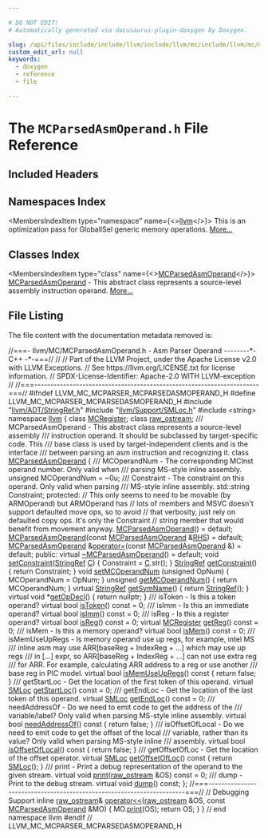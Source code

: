 ```yaml
---

# DO NOT EDIT!
# Automatically generated via docusaurus-plugin-doxygen by Doxygen.

slug: /api/files/include/include/llvm/include/llvm/mc/include/llvm/mc/mcparser/mcparsedasmoperand-h
custom_edit_url: null
keywords:
  - doxygen
  - reference
  - file

---
```





# The `MCParsedAsmOperand.h` File Reference

<DoxygenPage pluginConfig={pluginConfig}>



## Included Headers

<IncludesList>
<IncludesListItem
  filePath="llvm/ADT/StringRef.h"
  permalink="/docs/api/files/include/include/llvm/include/llvm/adt/stringref-h"
  isLocal="true" />
<IncludesListItem
  filePath="llvm/Support/SMLoc.h"
  permalink="/docs/api/files/include/include/llvm/include/llvm/support/smloc-h"
  isLocal="true" />
<IncludesListItem
  filePath="string"
  permalink=""
  isLocal="false" />
</IncludesList>

## Namespaces Index

<MembersIndex>

<MembersIndexItem
  type="namespace"
  name={<><a href="/docs/api/namespaces/llvm">llvm</a></>}>
This is an optimization pass for GlobalISel generic memory operations. <a href="/docs/api/namespaces/llvm/#details">More...</a>
</MembersIndexItem>

</MembersIndex>

## Classes Index

<MembersIndex>

<MembersIndexItem
  type="class"
  name={<><a href="/docs/api/classes/llvm/mcparsedasmoperand">MCParsedAsmOperand</a></>}>
<a href="/docs/api/classes/llvm/mcparsedasmoperand">MCParsedAsmOperand</a> - This abstract class represents a source-level assembly instruction operand. <a href="/docs/api/classes/llvm/mcparsedasmoperand/#details">More...</a>
</MembersIndexItem>

</MembersIndex>


## File Listing

The file content with the documentation metadata removed is:

<ProgramListing>

<Link id="l00001" /><CodeLine lineNumber="1"><Highlight kind="comment">//===- llvm/MC/MCParsedAsmOperand.h - Asm Parser Operand --------&#42;- C++ -&#42;-===//</Highlight><Highlight kind="normal"></Highlight></CodeLine>
<Link id="l00002" /><CodeLine lineNumber="2"><Highlight kind="normal"></Highlight><Highlight kind="comment">//</Highlight><Highlight kind="normal"></Highlight></CodeLine>
<Link id="l00003" /><CodeLine lineNumber="3"><Highlight kind="normal"></Highlight><Highlight kind="comment">// Part of the LLVM Project, under the Apache License v2.0 with LLVM Exceptions.</Highlight><Highlight kind="normal"></Highlight></CodeLine>
<Link id="l00004" /><CodeLine lineNumber="4"><Highlight kind="normal"></Highlight><Highlight kind="comment">// See https://llvm.org/LICENSE.txt for license information.</Highlight><Highlight kind="normal"></Highlight></CodeLine>
<Link id="l00005" /><CodeLine lineNumber="5"><Highlight kind="normal"></Highlight><Highlight kind="comment">// SPDX-License-Identifier: Apache-2.0 WITH LLVM-exception</Highlight><Highlight kind="normal"></Highlight></CodeLine>
<Link id="l00006" /><CodeLine lineNumber="6"><Highlight kind="normal"></Highlight><Highlight kind="comment">//</Highlight><Highlight kind="normal"></Highlight></CodeLine>
<Link id="l00007" /><CodeLine lineNumber="7"><Highlight kind="normal"></Highlight><Highlight kind="comment">//===----------------------------------------------------------------------===//</Highlight><Highlight kind="normal"></Highlight></CodeLine>
<Link id="l00008" /><CodeLine lineNumber="8"><Highlight kind="normal"></Highlight></CodeLine>
<Link id="l00009" /><CodeLine lineNumber="9"><Highlight kind="normal"></Highlight><Highlight kind="preprocessor">#ifndef LLVM&#95;MC&#95;MCPARSER&#95;MCPARSEDASMOPERAND&#95;H</Highlight><Highlight kind="normal"></Highlight></CodeLine>
<Link id="l00010" /><CodeLine lineNumber="10"><Highlight kind="normal"></Highlight><Highlight kind="preprocessor">#define LLVM&#95;MC&#95;MCPARSER&#95;MCPARSEDASMOPERAND&#95;H</Highlight><Highlight kind="normal"></Highlight></CodeLine>
<Link id="l00011" /><CodeLine lineNumber="11"><Highlight kind="normal"></Highlight></CodeLine>
<Link id="l00012" /><CodeLine lineNumber="12"><Highlight kind="normal"></Highlight><Highlight kind="preprocessor">#include &quot;<a href="/docs/api/files/include/include/llvm/include/llvm/adt/stringref-h">llvm/ADT/StringRef.h</a>&quot;</Highlight><Highlight kind="normal"></Highlight></CodeLine>
<Link id="l00013" /><CodeLine lineNumber="13"><Highlight kind="normal"></Highlight><Highlight kind="preprocessor">#include &quot;<a href="/docs/api/files/include/include/llvm/include/llvm/support/smloc-h">llvm/Support/SMLoc.h</a>&quot;</Highlight><Highlight kind="normal"></Highlight></CodeLine>
<Link id="l00014" /><CodeLine lineNumber="14"><Highlight kind="normal"></Highlight><Highlight kind="preprocessor">#include &lt;string&gt;</Highlight><Highlight kind="normal"></Highlight></CodeLine>
<Link id="l00015" /><CodeLine lineNumber="15"><Highlight kind="normal"></Highlight></CodeLine>
<Link id="l00016" /><CodeLine lineNumber="16"><Highlight kind="normal"></Highlight><Highlight kind="keyword">namespace </Highlight><Highlight kind="normal"><a href="/docs/api/namespaces/llvm">llvm</a> &#123;</Highlight></CodeLine>
<Link id="l00017" /><CodeLine lineNumber="17"><Highlight kind="normal"></Highlight></CodeLine>
<Link id="l00018" /><CodeLine lineNumber="18"><Highlight kind="normal"></Highlight><Highlight kind="keyword">class </Highlight><Highlight kind="normal"><a href="/docs/api/classes/llvm/mcregister">MCRegister</a>;</Highlight></CodeLine>
<Link id="l00019" /><CodeLine lineNumber="19"><Highlight kind="normal"></Highlight><Highlight kind="keyword">class </Highlight><Highlight kind="normal"><a href="/docs/api/classes/llvm/raw-ostream">raw&#95;ostream</a>;</Highlight></CodeLine>
<Link id="l00020" /><CodeLine lineNumber="20"><Highlight kind="normal"></Highlight><Highlight kind="comment"></Highlight></CodeLine>
<Link id="l00021" /><CodeLine lineNumber="21"><Highlight kind="comment">/// MCParsedAsmOperand - This abstract class represents a source-level assembly</Highlight></CodeLine>
<Link id="l00022" /><CodeLine lineNumber="22"><Highlight kind="comment">/// instruction operand.  It should be subclassed by target-specific code.  This</Highlight></CodeLine>
<Link id="l00023" /><CodeLine lineNumber="23"><Highlight kind="comment">/// base class is used by target-independent clients and is the interface</Highlight></CodeLine>
<Link id="l00024" /><CodeLine lineNumber="24"><Highlight kind="comment">/// between parsing an asm instruction and recognizing it.</Highlight><Highlight kind="normal"></Highlight></CodeLine>
<Link id="l00025" /><CodeLine lineNumber="25" lineLink="/docs/api/classes/llvm/mcparsedasmoperand"><Highlight kind="normal"></Highlight><Highlight kind="keyword">class </Highlight><Highlight kind="normal"><a href="/docs/api/classes/llvm/mcparsedasmoperand/#a116eebce8e7768c60749aa19af77f817">MCParsedAsmOperand</a> &#123;</Highlight><Highlight kind="comment"></Highlight></CodeLine>
<Link id="l00026" /><CodeLine lineNumber="26"><Highlight kind="comment">  /// MCOperandNum - The corresponding MCInst operand number.  Only valid when</Highlight></CodeLine>
<Link id="l00027" /><CodeLine lineNumber="27"><Highlight kind="comment">  /// parsing MS-style inline assembly.</Highlight><Highlight kind="normal"></Highlight></CodeLine>
<Link id="l00028" /><CodeLine lineNumber="28"><Highlight kind="normal">  </Highlight><Highlight kind="keywordtype">unsigned</Highlight><Highlight kind="normal"> MCOperandNum = ~0u;</Highlight></CodeLine>
<Link id="l00029" /><CodeLine lineNumber="29"><Highlight kind="normal"></Highlight><Highlight kind="comment"></Highlight></CodeLine>
<Link id="l00030" /><CodeLine lineNumber="30"><Highlight kind="comment">  /// Constraint - The constraint on this operand.  Only valid when parsing</Highlight></CodeLine>
<Link id="l00031" /><CodeLine lineNumber="31"><Highlight kind="comment">  /// MS-style inline assembly.</Highlight><Highlight kind="normal"></Highlight></CodeLine>
<Link id="l00032" /><CodeLine lineNumber="32"><Highlight kind="normal">  std::string Constraint;</Highlight></CodeLine>
<Link id="l00033" /><CodeLine lineNumber="33"><Highlight kind="normal"></Highlight></CodeLine>
<Link id="l00034" /><CodeLine lineNumber="34"><Highlight kind="normal"></Highlight><Highlight kind="keyword">protected</Highlight><Highlight kind="normal">:</Highlight></CodeLine>
<Link id="l00035" /><CodeLine lineNumber="35"><Highlight kind="normal">  </Highlight><Highlight kind="comment">// This only seems to need to be movable (by ARMOperand) but ARMOperand has</Highlight><Highlight kind="normal"></Highlight></CodeLine>
<Link id="l00036" /><CodeLine lineNumber="36"><Highlight kind="normal">  </Highlight><Highlight kind="comment">// lots of members and MSVC doesn&#39;t support defaulted move ops, so to avoid</Highlight><Highlight kind="normal"></Highlight></CodeLine>
<Link id="l00037" /><CodeLine lineNumber="37"><Highlight kind="normal">  </Highlight><Highlight kind="comment">// that verbosity, just rely on defaulted copy ops. It&#39;s only the Constraint</Highlight><Highlight kind="normal"></Highlight></CodeLine>
<Link id="l00038" /><CodeLine lineNumber="38"><Highlight kind="normal">  </Highlight><Highlight kind="comment">// string member that would benefit from movement anyway.</Highlight><Highlight kind="normal"></Highlight></CodeLine>
<Link id="l00039" /><CodeLine lineNumber="39" lineLink="/docs/api/classes/llvm/mcparsedasmoperand/#a116eebce8e7768c60749aa19af77f817"><Highlight kind="normal">  <a href="/docs/api/classes/llvm/mcparsedasmoperand/#a116eebce8e7768c60749aa19af77f817">MCParsedAsmOperand</a>() = </Highlight><Highlight kind="keywordflow">default</Highlight><Highlight kind="normal">;</Highlight></CodeLine>
<Link id="l00040" /><CodeLine lineNumber="40" lineLink="/docs/api/classes/llvm/mcparsedasmoperand/#a31da9dd43dd1916833086ef84911960a"><Highlight kind="normal">  <a href="/docs/api/classes/llvm/mcparsedasmoperand/#a31da9dd43dd1916833086ef84911960a">MCParsedAsmOperand</a>(</Highlight><Highlight kind="keyword">const</Highlight><Highlight kind="normal"> <a href="/docs/api/classes/llvm/mcparsedasmoperand/#a116eebce8e7768c60749aa19af77f817">MCParsedAsmOperand</a> &amp;<a href="/docs/api/files/lib/lib/target/lib/target/x86/x86partialreduction-cpp/#a87b8bfbbe9d8f7146d7f20a5fb42efd0">RHS</a>) = </Highlight><Highlight kind="keywordflow">default</Highlight><Highlight kind="normal">;</Highlight></CodeLine>
<Link id="l00041" /><CodeLine lineNumber="41" lineLink="/docs/api/classes/llvm/mcparsedasmoperand/#ae5538745ca3a352919f7f246e9f097d1"><Highlight kind="normal">  <a href="/docs/api/classes/llvm/mcparsedasmoperand/#a116eebce8e7768c60749aa19af77f817">MCParsedAsmOperand</a> &amp;<a href="/docs/api/classes/llvm/mcparsedasmoperand/#ae5538745ca3a352919f7f246e9f097d1">operator=</a>(</Highlight><Highlight kind="keyword">const</Highlight><Highlight kind="normal"> <a href="/docs/api/classes/llvm/mcparsedasmoperand/#a116eebce8e7768c60749aa19af77f817">MCParsedAsmOperand</a> &amp;) = </Highlight><Highlight kind="keywordflow">default</Highlight><Highlight kind="normal">;</Highlight></CodeLine>
<Link id="l00042" /><CodeLine lineNumber="42"><Highlight kind="normal"></Highlight></CodeLine>
<Link id="l00043" /><CodeLine lineNumber="43"><Highlight kind="normal"></Highlight><Highlight kind="keyword">public</Highlight><Highlight kind="normal">:</Highlight></CodeLine>
<Link id="l00044" /><CodeLine lineNumber="44" lineLink="/docs/api/classes/llvm/mcparsedasmoperand/#a3533fa0672b9e708d7098ac8caf1becf"><Highlight kind="normal">  </Highlight><Highlight kind="keyword">virtual</Highlight><Highlight kind="normal"> <a href="/docs/api/classes/llvm/mcparsedasmoperand/#a3533fa0672b9e708d7098ac8caf1becf">~MCParsedAsmOperand</a>() = </Highlight><Highlight kind="keywordflow">default</Highlight><Highlight kind="normal">;</Highlight></CodeLine>
<Link id="l00045" /><CodeLine lineNumber="45"><Highlight kind="normal"></Highlight></CodeLine>
<Link id="l00046" /><CodeLine lineNumber="46" lineLink="/docs/api/classes/llvm/mcparsedasmoperand/#a29070d61cc5d9baef61cb0332a58dd68"><Highlight kind="normal">  </Highlight><Highlight kind="keywordtype">void</Highlight><Highlight kind="normal"> <a href="/docs/api/classes/llvm/mcparsedasmoperand/#a29070d61cc5d9baef61cb0332a58dd68">setConstraint</a>(<a href="/docs/api/classes/llvm/stringref">StringRef</a> <a href="/docs/api/namespaces/llvm/callingconv/#ac6aa1387c4375260e2468eb5a77fdb4cafd841a49aec1539bc88abc8ff9e170fb">C</a>) &#123; Constraint = <a href="/docs/api/namespaces/llvm/callingconv/#ac6aa1387c4375260e2468eb5a77fdb4cafd841a49aec1539bc88abc8ff9e170fb">C</a>.str(); &#125;</Highlight></CodeLine>
<Link id="l00047" /><CodeLine lineNumber="47" lineLink="/docs/api/classes/llvm/mcparsedasmoperand/#ad38a8c360d26f17718aafe2c7c5fc470"><Highlight kind="normal">  <a href="/docs/api/classes/llvm/stringref">StringRef</a> <a href="/docs/api/classes/llvm/mcparsedasmoperand/#ad38a8c360d26f17718aafe2c7c5fc470">getConstraint</a>() &#123; </Highlight><Highlight kind="keywordflow">return</Highlight><Highlight kind="normal"> Constraint; &#125;</Highlight></CodeLine>
<Link id="l00048" /><CodeLine lineNumber="48"><Highlight kind="normal"></Highlight></CodeLine>
<Link id="l00049" /><CodeLine lineNumber="49" lineLink="/docs/api/classes/llvm/mcparsedasmoperand/#aba814637d8726da2e03318976d45615e"><Highlight kind="normal">  </Highlight><Highlight kind="keywordtype">void</Highlight><Highlight kind="normal"> <a href="/docs/api/classes/llvm/mcparsedasmoperand/#aba814637d8726da2e03318976d45615e">setMCOperandNum</a> (</Highlight><Highlight kind="keywordtype">unsigned</Highlight><Highlight kind="normal"> OpNum) &#123; MCOperandNum = OpNum; &#125;</Highlight></CodeLine>
<Link id="l00050" /><CodeLine lineNumber="50" lineLink="/docs/api/classes/llvm/mcparsedasmoperand/#ab7825dc94141647be2917e6e410d97d0"><Highlight kind="normal">  </Highlight><Highlight kind="keywordtype">unsigned</Highlight><Highlight kind="normal"> <a href="/docs/api/classes/llvm/mcparsedasmoperand/#ab7825dc94141647be2917e6e410d97d0">getMCOperandNum</a>() &#123; </Highlight><Highlight kind="keywordflow">return</Highlight><Highlight kind="normal"> MCOperandNum; &#125;</Highlight></CodeLine>
<Link id="l00051" /><CodeLine lineNumber="51"><Highlight kind="normal"></Highlight></CodeLine>
<Link id="l00052" /><CodeLine lineNumber="52" lineLink="/docs/api/classes/llvm/mcparsedasmoperand/#a95096f6ce0d0d6e4140c954962796332"><Highlight kind="normal">  </Highlight><Highlight kind="keyword">virtual</Highlight><Highlight kind="normal"> <a href="/docs/api/classes/llvm/stringref">StringRef</a> <a href="/docs/api/classes/llvm/mcparsedasmoperand/#a95096f6ce0d0d6e4140c954962796332">getSymName</a>() &#123; </Highlight><Highlight kind="keywordflow">return</Highlight><Highlight kind="normal"> <a href="/docs/api/classes/llvm/stringref">StringRef</a>(); &#125;</Highlight></CodeLine>
<Link id="l00053" /><CodeLine lineNumber="53" lineLink="/docs/api/classes/llvm/mcparsedasmoperand/#afb1a8b2b0718fe4a475feeefe15da9e1"><Highlight kind="normal">  </Highlight><Highlight kind="keyword">virtual</Highlight><Highlight kind="normal"> </Highlight><Highlight kind="keywordtype">void</Highlight><Highlight kind="normal"> &#42;<a href="/docs/api/classes/llvm/mcparsedasmoperand/#afb1a8b2b0718fe4a475feeefe15da9e1">getOpDecl</a>() &#123; </Highlight><Highlight kind="keywordflow">return</Highlight><Highlight kind="normal"> </Highlight><Highlight kind="keyword">nullptr</Highlight><Highlight kind="normal">; &#125;</Highlight></CodeLine>
<Link id="l00054" /><CodeLine lineNumber="54"><Highlight kind="normal"></Highlight><Highlight kind="comment"></Highlight></CodeLine>
<Link id="l00055" /><CodeLine lineNumber="55"><Highlight kind="comment">  /// isToken - Is this a token operand?</Highlight><Highlight kind="normal"></Highlight></CodeLine>
<Link id="l00056" /><CodeLine lineNumber="56" lineLink="/docs/api/classes/llvm/mcparsedasmoperand/#a981e62a1d8e71d6aad0a71a81aedff72"><Highlight kind="normal">  </Highlight><Highlight kind="keyword">virtual</Highlight><Highlight kind="normal"> </Highlight><Highlight kind="keywordtype">bool</Highlight><Highlight kind="normal"> <a href="/docs/api/classes/llvm/mcparsedasmoperand/#a981e62a1d8e71d6aad0a71a81aedff72">isToken</a>() </Highlight><Highlight kind="keyword">const</Highlight><Highlight kind="normal"> = 0;</Highlight><Highlight kind="comment"></Highlight></CodeLine>
<Link id="l00057" /><CodeLine lineNumber="57"><Highlight kind="comment">  /// isImm - Is this an immediate operand?</Highlight><Highlight kind="normal"></Highlight></CodeLine>
<Link id="l00058" /><CodeLine lineNumber="58" lineLink="/docs/api/classes/llvm/mcparsedasmoperand/#ab4d869652f0c0d119d84f800cf49229b"><Highlight kind="normal">  </Highlight><Highlight kind="keyword">virtual</Highlight><Highlight kind="normal"> </Highlight><Highlight kind="keywordtype">bool</Highlight><Highlight kind="normal"> <a href="/docs/api/classes/llvm/mcparsedasmoperand/#ab4d869652f0c0d119d84f800cf49229b">isImm</a>() </Highlight><Highlight kind="keyword">const</Highlight><Highlight kind="normal"> = 0;</Highlight><Highlight kind="comment"></Highlight></CodeLine>
<Link id="l00059" /><CodeLine lineNumber="59"><Highlight kind="comment">  /// isReg - Is this a register operand?</Highlight><Highlight kind="normal"></Highlight></CodeLine>
<Link id="l00060" /><CodeLine lineNumber="60" lineLink="/docs/api/classes/llvm/mcparsedasmoperand/#a3212ab0fba4f46a46382c297dd7ee5f7"><Highlight kind="normal">  </Highlight><Highlight kind="keyword">virtual</Highlight><Highlight kind="normal"> </Highlight><Highlight kind="keywordtype">bool</Highlight><Highlight kind="normal"> <a href="/docs/api/classes/llvm/mcparsedasmoperand/#a3212ab0fba4f46a46382c297dd7ee5f7">isReg</a>() </Highlight><Highlight kind="keyword">const</Highlight><Highlight kind="normal"> = 0;</Highlight></CodeLine>
<Link id="l00061" /><CodeLine lineNumber="61" lineLink="/docs/api/classes/llvm/mcparsedasmoperand/#a78471ca3b825294a4e6015500d7a6630"><Highlight kind="normal">  </Highlight><Highlight kind="keyword">virtual</Highlight><Highlight kind="normal"> <a href="/docs/api/classes/llvm/mcregister">MCRegister</a> <a href="/docs/api/classes/llvm/mcparsedasmoperand/#a78471ca3b825294a4e6015500d7a6630">getReg</a>() </Highlight><Highlight kind="keyword">const</Highlight><Highlight kind="normal"> = 0;</Highlight></CodeLine>
<Link id="l00062" /><CodeLine lineNumber="62"><Highlight kind="normal"></Highlight><Highlight kind="comment"></Highlight></CodeLine>
<Link id="l00063" /><CodeLine lineNumber="63"><Highlight kind="comment">  /// isMem - Is this a memory operand?</Highlight><Highlight kind="normal"></Highlight></CodeLine>
<Link id="l00064" /><CodeLine lineNumber="64" lineLink="/docs/api/classes/llvm/mcparsedasmoperand/#a32ca034edb9c5d895d17c8a98d7d7ff6"><Highlight kind="normal">  </Highlight><Highlight kind="keyword">virtual</Highlight><Highlight kind="normal"> </Highlight><Highlight kind="keywordtype">bool</Highlight><Highlight kind="normal"> <a href="/docs/api/classes/llvm/mcparsedasmoperand/#a32ca034edb9c5d895d17c8a98d7d7ff6">isMem</a>() </Highlight><Highlight kind="keyword">const</Highlight><Highlight kind="normal"> = 0;</Highlight></CodeLine>
<Link id="l00065" /><CodeLine lineNumber="65"><Highlight kind="normal"></Highlight><Highlight kind="comment"></Highlight></CodeLine>
<Link id="l00066" /><CodeLine lineNumber="66"><Highlight kind="comment">  /// isMemUseUpRegs - Is memory operand use up regs, for example, intel MS</Highlight></CodeLine>
<Link id="l00067" /><CodeLine lineNumber="67"><Highlight kind="comment">  /// inline asm may use ARR&#91;baseReg + IndexReg + ...&#93; which may use up regs</Highlight></CodeLine>
<Link id="l00068" /><CodeLine lineNumber="68"><Highlight kind="comment">  /// in &#91;...&#93; expr, so ARR&#91;baseReg + IndexReg + ...&#93; can not use extra reg</Highlight></CodeLine>
<Link id="l00069" /><CodeLine lineNumber="69"><Highlight kind="comment">  /// for ARR. For example, calculating ARR address to a reg or use another</Highlight></CodeLine>
<Link id="l00070" /><CodeLine lineNumber="70"><Highlight kind="comment">  /// base reg in PIC model.</Highlight><Highlight kind="normal"></Highlight></CodeLine>
<Link id="l00071" /><CodeLine lineNumber="71" lineLink="/docs/api/classes/llvm/mcparsedasmoperand/#a00dfaa7a4c4ab65f8f0b572fd7f04e68"><Highlight kind="normal">  </Highlight><Highlight kind="keyword">virtual</Highlight><Highlight kind="normal"> </Highlight><Highlight kind="keywordtype">bool</Highlight><Highlight kind="normal"> <a href="/docs/api/classes/llvm/mcparsedasmoperand/#a00dfaa7a4c4ab65f8f0b572fd7f04e68">isMemUseUpRegs</a>()</Highlight><Highlight kind="keyword"> const </Highlight><Highlight kind="normal">&#123; </Highlight><Highlight kind="keywordflow">return</Highlight><Highlight kind="normal"> </Highlight><Highlight kind="keyword">false</Highlight><Highlight kind="normal">; &#125;</Highlight></CodeLine>
<Link id="l00072" /><CodeLine lineNumber="72"><Highlight kind="normal"></Highlight><Highlight kind="comment"></Highlight></CodeLine>
<Link id="l00073" /><CodeLine lineNumber="73"><Highlight kind="comment">  /// getStartLoc - Get the location of the first token of this operand.</Highlight><Highlight kind="normal"></Highlight></CodeLine>
<Link id="l00074" /><CodeLine lineNumber="74" lineLink="/docs/api/classes/llvm/mcparsedasmoperand/#a186b4be6127d9dc805018ece27c8b1e3"><Highlight kind="normal">  </Highlight><Highlight kind="keyword">virtual</Highlight><Highlight kind="normal"> <a href="/docs/api/classes/llvm/smloc">SMLoc</a> <a href="/docs/api/classes/llvm/mcparsedasmoperand/#a186b4be6127d9dc805018ece27c8b1e3">getStartLoc</a>() </Highlight><Highlight kind="keyword">const</Highlight><Highlight kind="normal"> = 0;</Highlight><Highlight kind="comment"></Highlight></CodeLine>
<Link id="l00075" /><CodeLine lineNumber="75"><Highlight kind="comment">  /// getEndLoc - Get the location of the last token of this operand.</Highlight><Highlight kind="normal"></Highlight></CodeLine>
<Link id="l00076" /><CodeLine lineNumber="76" lineLink="/docs/api/classes/llvm/mcparsedasmoperand/#acd51f1959acea500d875a92b3cc64009"><Highlight kind="normal">  </Highlight><Highlight kind="keyword">virtual</Highlight><Highlight kind="normal"> <a href="/docs/api/classes/llvm/smloc">SMLoc</a> <a href="/docs/api/classes/llvm/mcparsedasmoperand/#acd51f1959acea500d875a92b3cc64009">getEndLoc</a>() </Highlight><Highlight kind="keyword">const</Highlight><Highlight kind="normal"> = 0;</Highlight></CodeLine>
<Link id="l00077" /><CodeLine lineNumber="77"><Highlight kind="normal"></Highlight><Highlight kind="comment"></Highlight></CodeLine>
<Link id="l00078" /><CodeLine lineNumber="78"><Highlight kind="comment">  /// needAddressOf - Do we need to emit code to get the address of the</Highlight></CodeLine>
<Link id="l00079" /><CodeLine lineNumber="79"><Highlight kind="comment">  /// variable/label?   Only valid when parsing MS-style inline assembly.</Highlight><Highlight kind="normal"></Highlight></CodeLine>
<Link id="l00080" /><CodeLine lineNumber="80" lineLink="/docs/api/classes/llvm/mcparsedasmoperand/#a4546812b19a8dd8aaf85077500ad0625"><Highlight kind="normal">  </Highlight><Highlight kind="keyword">virtual</Highlight><Highlight kind="normal"> </Highlight><Highlight kind="keywordtype">bool</Highlight><Highlight kind="normal"> <a href="/docs/api/classes/llvm/mcparsedasmoperand/#a4546812b19a8dd8aaf85077500ad0625">needAddressOf</a>()</Highlight><Highlight kind="keyword"> const </Highlight><Highlight kind="normal">&#123; </Highlight><Highlight kind="keywordflow">return</Highlight><Highlight kind="normal"> </Highlight><Highlight kind="keyword">false</Highlight><Highlight kind="normal">; &#125;</Highlight></CodeLine>
<Link id="l00081" /><CodeLine lineNumber="81"><Highlight kind="normal"></Highlight><Highlight kind="comment"></Highlight></CodeLine>
<Link id="l00082" /><CodeLine lineNumber="82"><Highlight kind="comment">  /// isOffsetOfLocal - Do we need to emit code to get the offset of the local</Highlight></CodeLine>
<Link id="l00083" /><CodeLine lineNumber="83"><Highlight kind="comment">  /// variable, rather than its value?   Only valid when parsing MS-style inline</Highlight></CodeLine>
<Link id="l00084" /><CodeLine lineNumber="84"><Highlight kind="comment">  /// assembly.</Highlight><Highlight kind="normal"></Highlight></CodeLine>
<Link id="l00085" /><CodeLine lineNumber="85" lineLink="/docs/api/classes/llvm/mcparsedasmoperand/#a8608c30f9162510854ebd7ad920cb288"><Highlight kind="normal">  </Highlight><Highlight kind="keyword">virtual</Highlight><Highlight kind="normal"> </Highlight><Highlight kind="keywordtype">bool</Highlight><Highlight kind="normal"> <a href="/docs/api/classes/llvm/mcparsedasmoperand/#a8608c30f9162510854ebd7ad920cb288">isOffsetOfLocal</a>()</Highlight><Highlight kind="keyword"> const </Highlight><Highlight kind="normal">&#123; </Highlight><Highlight kind="keywordflow">return</Highlight><Highlight kind="normal"> </Highlight><Highlight kind="keyword">false</Highlight><Highlight kind="normal">; &#125;</Highlight></CodeLine>
<Link id="l00086" /><CodeLine lineNumber="86"><Highlight kind="normal"></Highlight><Highlight kind="comment"></Highlight></CodeLine>
<Link id="l00087" /><CodeLine lineNumber="87"><Highlight kind="comment">  /// getOffsetOfLoc - Get the location of the offset operator.</Highlight><Highlight kind="normal"></Highlight></CodeLine>
<Link id="l00088" /><CodeLine lineNumber="88" lineLink="/docs/api/classes/llvm/mcparsedasmoperand/#a77130c35ef4f7c7e8d506ec0f8cbbc4d"><Highlight kind="normal">  </Highlight><Highlight kind="keyword">virtual</Highlight><Highlight kind="normal"> <a href="/docs/api/classes/llvm/smloc">SMLoc</a> <a href="/docs/api/classes/llvm/mcparsedasmoperand/#a77130c35ef4f7c7e8d506ec0f8cbbc4d">getOffsetOfLoc</a>()</Highlight><Highlight kind="keyword"> const </Highlight><Highlight kind="normal">&#123; </Highlight><Highlight kind="keywordflow">return</Highlight><Highlight kind="normal"> <a href="/docs/api/classes/llvm/smloc">SMLoc</a>(); &#125;</Highlight></CodeLine>
<Link id="l00089" /><CodeLine lineNumber="89"><Highlight kind="normal"></Highlight><Highlight kind="comment"></Highlight></CodeLine>
<Link id="l00090" /><CodeLine lineNumber="90"><Highlight kind="comment">  /// print - Print a debug representation of the operand to the given stream.</Highlight><Highlight kind="normal"></Highlight></CodeLine>
<Link id="l00091" /><CodeLine lineNumber="91" lineLink="/docs/api/classes/llvm/mcparsedasmoperand/#a785f2ede390e05761ecea9110546810e"><Highlight kind="normal">  </Highlight><Highlight kind="keyword">virtual</Highlight><Highlight kind="normal"> </Highlight><Highlight kind="keywordtype">void</Highlight><Highlight kind="normal"> <a href="/docs/api/classes/llvm/mcparsedasmoperand/#a785f2ede390e05761ecea9110546810e">print</a>(<a href="/docs/api/classes/llvm/raw-ostream">raw&#95;ostream</a> &amp;OS) </Highlight><Highlight kind="keyword">const</Highlight><Highlight kind="normal"> = 0;</Highlight></CodeLine>
<Link id="l00092" /><CodeLine lineNumber="92"><Highlight kind="normal"></Highlight><Highlight kind="comment"></Highlight></CodeLine>
<Link id="l00093" /><CodeLine lineNumber="93"><Highlight kind="comment">  /// dump - Print to the debug stream.</Highlight><Highlight kind="normal"></Highlight></CodeLine>
<Link id="l00094" /><CodeLine lineNumber="94"><Highlight kind="normal">  </Highlight><Highlight kind="keyword">virtual</Highlight><Highlight kind="normal"> </Highlight><Highlight kind="keywordtype">void</Highlight><Highlight kind="normal"> <a href="/docs/api/classes/llvm/mcparsedasmoperand/#a47db7d095a25a45f0d61cc99105d7125">dump</a>() </Highlight><Highlight kind="keyword">const</Highlight><Highlight kind="normal">;</Highlight></CodeLine>
<Link id="l00095" /><CodeLine lineNumber="95"><Highlight kind="normal">&#125;;</Highlight></CodeLine>
<Link id="l00096" /><CodeLine lineNumber="96"><Highlight kind="normal"></Highlight></CodeLine>
<Link id="l00097" /><CodeLine lineNumber="97"><Highlight kind="normal"></Highlight><Highlight kind="comment">//===----------------------------------------------------------------------===//</Highlight><Highlight kind="normal"></Highlight></CodeLine>
<Link id="l00098" /><CodeLine lineNumber="98"><Highlight kind="normal"></Highlight><Highlight kind="comment">// Debugging Support</Highlight><Highlight kind="normal"></Highlight></CodeLine>
<Link id="l00099" /><CodeLine lineNumber="99"><Highlight kind="normal"></Highlight></CodeLine>
<Link id="l00100" /><CodeLine lineNumber="100" lineLink="/docs/api/namespaces/llvm/#a559246b14fa84292e594c06e8486c87f"><Highlight kind="normal"></Highlight><Highlight kind="keyword">inline</Highlight><Highlight kind="normal"> <a href="/docs/api/classes/llvm/raw-ostream">raw&#95;ostream</a>&amp; <a href="/docs/api/namespaces/llvm/#ab89f1db02887aa569176f0e29622eb47">operator&lt;&lt;</a>(<a href="/docs/api/classes/llvm/raw-ostream">raw&#95;ostream</a> &amp;OS, </Highlight><Highlight kind="keyword">const</Highlight><Highlight kind="normal"> <a href="/docs/api/classes/llvm/mcparsedasmoperand">MCParsedAsmOperand</a> &amp;MO) &#123;</Highlight></CodeLine>
<Link id="l00101" /><CodeLine lineNumber="101"><Highlight kind="normal">  MO.<a href="/docs/api/classes/llvm/mcparsedasmoperand/#a785f2ede390e05761ecea9110546810e">print</a>(OS);</Highlight></CodeLine>
<Link id="l00102" /><CodeLine lineNumber="102"><Highlight kind="normal">  </Highlight><Highlight kind="keywordflow">return</Highlight><Highlight kind="normal"> OS;</Highlight></CodeLine>
<Link id="l00103" /><CodeLine lineNumber="103"><Highlight kind="normal">&#125;</Highlight></CodeLine>
<Link id="l00104" /><CodeLine lineNumber="104"><Highlight kind="normal"></Highlight></CodeLine>
<Link id="l00105" /><CodeLine lineNumber="105"><Highlight kind="normal">&#125; </Highlight><Highlight kind="comment">// end namespace llvm</Highlight><Highlight kind="normal"></Highlight></CodeLine>
<Link id="l00106" /><CodeLine lineNumber="106"><Highlight kind="normal"></Highlight></CodeLine>
<Link id="l00107" /><CodeLine lineNumber="107"><Highlight kind="normal"></Highlight><Highlight kind="preprocessor">#endif </Highlight><Highlight kind="comment">// LLVM&#95;MC&#95;MCPARSER&#95;MCPARSEDASMOPERAND&#95;H</Highlight><Highlight kind="normal"></Highlight></CodeLine>

</ProgramListing>


</DoxygenPage>
